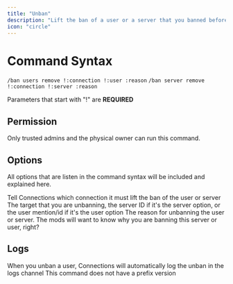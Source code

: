 ```yaml
---
title: "Unban"
description: "Lift the ban of a user or a server that you banned before"
icon: "circle"
---
```


# Command Syntax

`/ban users remove !:connection !:user :reason`
`/ban server remove !:connection !:server :reason`

<Warning>Parameters that start with "!" are **REQUIRED**</Warning>

## Permission

Only trusted admins and the physical owner can run this command.

## Options

All options that are listen in the command syntax will be included and explained here.

<CardGroup cols={2}>
  <Card title="Connection">
    Tell Connections which connection it must lift the ban of the user or server
  </Card>
  <Card title="User or Server">
    The target that you are unbanning, the server ID if it's the server option,
    or the user mention/id if it's the user option
  </Card>
  <Card title="Reason">
    The reason for unbanning the user or server. The mods will want to know why
    you are banning this server or user, right?
  </Card>
</CardGroup>

## Logs

<Info>
  When you unban a user, Connections will automatically log the unban in the
  logs channel
</Info>
<Warning>This command does not have a prefix version</Warning>
